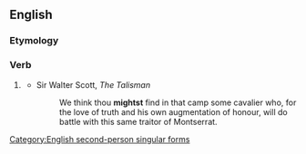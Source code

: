==English==

===Etymology===
{{suffix|might|est}}

===Verb===
{{en-verb form}}

# {{context|archaic}} {{form of|Second-person singular simple present form|might}}
#* Sir Walter Scott, ''The Talisman''
#*: We think thou '''mightst''' find in that camp some cavalier who, for the love of truth and his own augmentation of honour, will do battle with this same traitor of Montserrat.

[[Category:English second-person singular forms]]